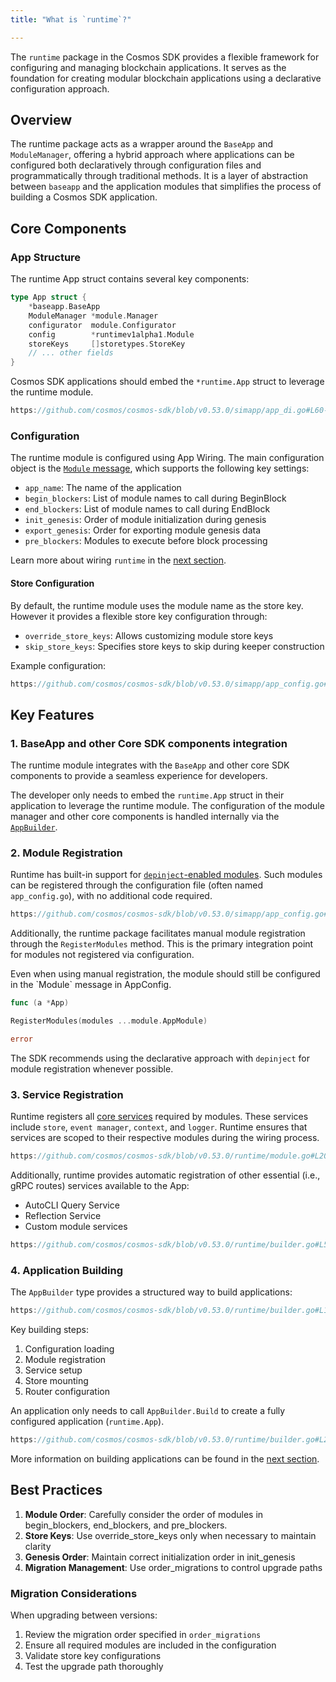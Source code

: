 ```yaml
---
title: "What is `runtime`?"

---
```



The `runtime` package in the Cosmos SDK provides a flexible framework for configuring and managing blockchain applications. It serves as the foundation for creating modular blockchain applications using a declarative configuration approach.

## Overview

The runtime package acts as a wrapper around the `BaseApp` and `ModuleManager`, offering a hybrid approach where applications can be configured both declaratively through configuration files and programmatically through traditional methods.
It is a layer of abstraction between `baseapp` and the application modules that simplifies the process of building a Cosmos SDK application.

## Core Components

### App Structure

The runtime App struct contains several key components:

```go
type App struct {
	*baseapp.BaseApp
	ModuleManager *module.Manager
	configurator  module.Configurator
	config        *runtimev1alpha1.Module
	storeKeys     []storetypes.StoreKey
	// ... other fields
}
```

Cosmos SDK applications should embed the `*runtime.App` struct to leverage the runtime module.

```go reference
https://github.com/cosmos/cosmos-sdk/blob/v0.53.0/simapp/app_di.go#L60-L61
```

### Configuration

The runtime module is configured using App Wiring. The main configuration object is the [`Module` message](https://github.com/cosmos/cosmos-sdk/blob/v0.53.0-rc.2/proto/cosmos/app/runtime/v1alpha1/module.proto), which supports the following key settings:

* `app_name`: The name of the application
* `begin_blockers`: List of module names to call during BeginBlock
* `end_blockers`: List of module names to call during EndBlock
* `init_genesis`: Order of module initialization during genesis
* `export_genesis`: Order for exporting module genesis data
* `pre_blockers`: Modules to execute before block processing

Learn more about wiring `runtime` in the [next section](/docs/sdk/v0.53/01-app-go-di.md).

#### Store Configuration

By default, the runtime module uses the module name as the store key.
However it provides a flexible store key configuration through:

* `override_store_keys`: Allows customizing module store keys
* `skip_store_keys`: Specifies store keys to skip during keeper construction

Example configuration:

```go reference
https://github.com/cosmos/cosmos-sdk/blob/v0.53.0/simapp/app_config.go#L133-L138
```

## Key Features

### 1. BaseApp and other Core SDK components integration

The runtime module integrates with the `BaseApp` and other core SDK components to provide a seamless experience for developers.

The developer only needs to embed the `runtime.App` struct in their application to leverage the runtime module.
The configuration of the module manager and other core components is handled internally via the [`AppBuilder`](#4-application-building).

### 2. Module Registration

Runtime has built-in support for [`depinject`-enabled modules](../building-modules/15-depinject.md).
Such modules can be registered through the configuration file (often named `app_config.go`), with no additional code required.

```go reference
https://github.com/cosmos/cosmos-sdk/blob/v0.53.0/simapp/app_config.go#L210-L216
```

Additionally, the runtime package facilitates manual module registration through the `RegisterModules` method. This is the primary integration point for modules not registered via configuration.

<Warning>
Even when using manual registration, the module should still be configured in the `Module` message in AppConfig.
</Warning>

```go
func (a *App)

RegisterModules(modules ...module.AppModule)

error
```

The SDK recommends using the declarative approach with `depinject` for module registration whenever possible.

### 3. Service Registration

Runtime registers all [core services](https://pkg.go.dev/cosmossdk.io/core) required by modules.
These services include `store`, `event manager`, `context`, and `logger`.
Runtime ensures that services are scoped to their respective modules during the wiring process.

```go reference
https://github.com/cosmos/cosmos-sdk/blob/v0.53.0/runtime/module.go#L201-L235
```

Additionally, runtime provides automatic registration of other essential (i.e., gRPC routes) services available to the App:

* AutoCLI Query Service
* Reflection Service
* Custom module services

```go reference
https://github.com/cosmos/cosmos-sdk/blob/v0.53.0/runtime/builder.go#L52-L54
```

### 4. Application Building

The `AppBuilder` type provides a structured way to build applications:

```go reference
https://github.com/cosmos/cosmos-sdk/blob/v0.53.0/runtime/builder.go#L14-L19
```

Key building steps:

1. Configuration loading
2. Module registration
3. Service setup
4. Store mounting
5. Router configuration

An application only needs to call `AppBuilder.Build` to create a fully configured application (`runtime.App`).

```go reference
https://github.com/cosmos/cosmos-sdk/blob/v0.53.0/runtime/builder.go#L26-L57
```

More information on building applications can be found in the [next section](/docs/sdk/v0.53/02-app-building.md).

## Best Practices

1. **Module Order**: Carefully consider the order of modules in begin_blockers, end_blockers, and pre_blockers.
2. **Store Keys**: Use override_store_keys only when necessary to maintain clarity
3. **Genesis Order**: Maintain correct initialization order in init_genesis
4. **Migration Management**: Use order_migrations to control upgrade paths

### Migration Considerations

When upgrading between versions:

1. Review the migration order specified in `order_migrations`
2. Ensure all required modules are included in the configuration
3. Validate store key configurations
4. Test the upgrade path thoroughly
